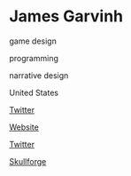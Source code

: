 # James Garvinh

<Skills>

game design

programming

narrative design

</Skills>

<Location>

United States

</Location>

<Personal>

[Twitter](https://twitter.com/edarkness1)

</Personal>

<Business>

[Website](http://omc-games.com)

[Twitter](https://twitter.com/OMC_Games)

</Business>



<Games>

[Skullforge](http://skullforge.omc-games.com)

</Games>
